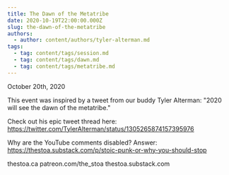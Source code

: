 ```yaml
---
title: The Dawn of the Metatribe
date: 2020-10-19T22:00:00.000Z
slug: the-dawn-of-the-metatribe
authors:
  - author: content/authors/tyler-alterman.md
tags:
  - tag: content/tags/session.md
  - tag: content/tags/dawn.md
  - tag: content/tags/metatribe.md
---
```


October 20th, 2020

This event was inspired by a tweet from our buddy Tyler Alterman: "2020 will see the dawn of the metatribe."

Check out his epic tweet thread here: https://twitter.com/TylerAlterman/status/1305265874157395976

Why are the YouTube comments disabled? Answer: https://thestoa.substack.com/p/stoic-punk-or-why-you-should-stop

thestoa.ca
patreon.com/the_stoa
thestoa.substack.com
